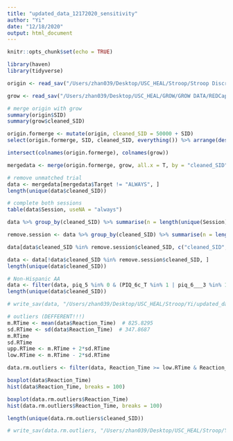 ```yaml
---
title: "updated_data_12172020_sensitivity"
author: "Yi"
date: "12/18/2020"
output: html_document
---
```


```r
knitr::opts_chunk$set(echo = TRUE)
```

```r
library(haven)
library(tidyverse)
```

```r
origin <- read_sav("/Users/zhan039/Desktop/USC_HEAL/Stroop/Stroop Discrimination Task Paper - August 2017/Finalized Stroop Dataset & Syntax 7.24.18_USE THIS/Original Dataset (Wide Format)/Stroop Discrimination Dataset MERGED (ORIGINAL) 7.24.18.sav")

grow <- read_sav("/Users/zhan039/Desktop/USC_HEAL/GROW/GROW DATA/REDCap_wTeleform_Merged (scored + sorted)_06212018 (No 2nd survey) with DIFF.sav")
```

```r
# merge origin with grow
summary(origin$SID)
summary(grow$cleaned_SID)

origin.formerge <- mutate(origin, cleaned_SID = 50000 + SID)
select(origin.formerge, SID, cleaned_SID, everything()) %>% arrange(desc(SID))

intersect(colnames(origin.formerge), colnames(grow))

mergedata <- merge(origin.formerge, grow, all.x = T, by = "cleaned_SID")
```

```r
# remove unmatched trial
data <- mergedata[mergedata$Target != "ALWAYS", ]
length(unique(data$cleaned_SID))

# complete both sessions
table(data$Session, useNA = "always")

data %>% group_by(cleaned_SID) %>% summarise(n = length(unique(Session)))

remove.session <- data %>% group_by(cleaned_SID) %>% summarise(n = length(unique(Session))) %>% filter(n < 2)

data[data$cleaned_SID %in% remove.session$cleaned_SID, c("cleaned_SID", "Session", "Target")]

data <- data[!data$cleaned_SID %in% remove.session$cleaned_SID, ]
length(unique(data$cleaned_SID))

# Non-Hispanic AA
data <- filter(data, piq_5 %in% 0 & (PIQ_6c_T %in% 1 | piq_6___3 %in% 1))
length(unique(data$cleaned_SID))

# write_sav(data, "/Users/zhan039/Desktop/USC_HEAL/Stroop/Yi/updated_data_12172020/Stroop_sensitivity_with_outliers_YZ.sav")
```

```r
# outliers (DEFFERENT!!!)
m.RTime <- mean(data$Reaction_Time)  # 825.8295
sd.RTime <- sd(data$Reaction_Time)  # 347.8687
m.RTime  
sd.RTime  
upp.RTime <- m.RTime + 2*sd.RTime  
low.RTime <- m.RTime - 2*sd.RTime  

data.rm.outliers <- filter(data, Reaction_Time >= low.RTime & Reaction_Time <= upp.RTime)

boxplot(data$Reaction_Time)
hist(data$Reaction_Time, breaks = 100)

boxplot(data.rm.outliers$Reaction_Time)
hist(data.rm.outliers$Reaction_Time, breaks = 100)

length(unique(data.rm.outliers$cleaned_SID))

# write_sav(data.rm.outliers, "/Users/zhan039/Desktop/USC_HEAL/Stroop/Yi/updated_data_12172020/Stroop_sensitivity_without_outliers_YZ.sav")
```

